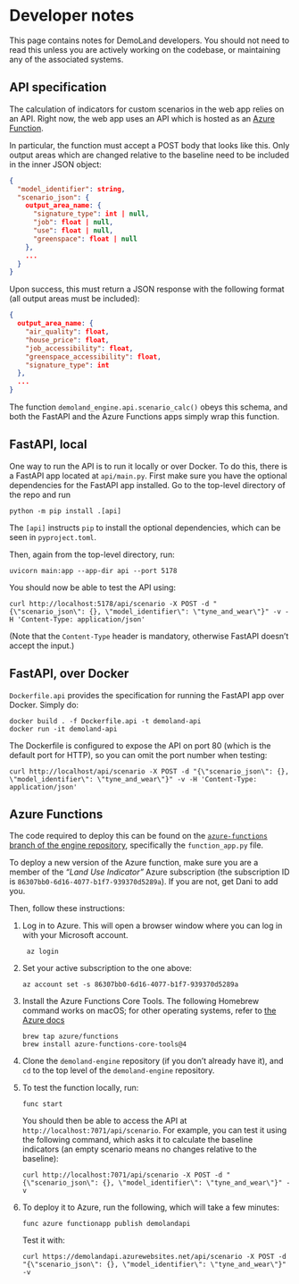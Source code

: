 # Developer notes

This page contains notes for DemoLand developers.
You should not need to read this unless you are actively working on the codebase, or maintaining any of the associated systems.

## API specification

The calculation of indicators for custom scenarios in the web app relies on an API.
Right now, the web app uses an API which is hosted as an [Azure Function](https://learn.microsoft.com/en-us/azure/azure-functions/functions-overview?pivots=programming-language-python).

In particular, the function must accept a POST body that looks like this.
Only output areas which are changed relative to the baseline need to be included in the inner JSON object:

```json
{
  "model_identifier": string,
  "scenario_json": {
    output_area_name: {
      "signature_type": int | null,
      "job": float | null,
      "use": float | null,
      "greenspace": float | null
    },
    ...
  }
}
```

Upon success, this must return a JSON response with the following format (all output areas must be included):

```json
{
  output_area_name: {
    "air_quality": float,
    "house_price": float,
    "job_accessibility": float,
    "greenspace_accessibility": float,
    "signature_type": int
  },
  ...
}
```

The function `demoland_engine.api.scenario_calc()` obeys this schema, and both the FastAPI and the Azure Functions apps simply wrap this function.


## FastAPI, local

One way to run the API is to run it locally or over Docker.
To do this, there is a FastAPI app located at `api/main.py`.
First make sure you have the optional dependencies for the FastAPI app installed.
Go to the top-level directory of the repo and run

    python -m pip install .[api]

The `[api]` instructs `pip` to install the optional dependencies, which can be seen in `pyproject.toml`.

Then, again from the top-level directory, run:

    uvicorn main:app --app-dir api --port 5178

You should now be able to test the API using:

    curl http://localhost:5178/api/scenario -X POST -d "{\"scenario_json\": {}, \"model_identifier\": \"tyne_and_wear\"}" -v -H 'Content-Type: application/json'

(Note that the `Content-Type` header is mandatory, otherwise FastAPI doesn't accept the input.)

## FastAPI, over Docker

`Dockerfile.api` provides the specification for running the FastAPI app over Docker. Simply do:

    docker build . -f Dockerfile.api -t demoland-api
    docker run -it demoland-api
    
The Dockerfile is configured to expose the API on port 80 (which is the default port for HTTP), so you can omit the port number when testing:

    curl http://localhost/api/scenario -X POST -d "{\"scenario_json\": {}, \"model_identifier\": \"tyne_and_wear\"}" -v -H 'Content-Type: application/json'

## Azure Functions

The code required to deploy this can be found on the [`azure-functions` branch of the engine repository](https://github.com/Urban-Analytics-Technology-Platform/demoland-engine/tree/azure-functions),
specifically the `function_app.py` file.

To deploy a new version of the Azure function, make sure you are a member of the *"Land Use Indicator"* Azure subscription (the subscription ID is `86307bb0-6d16-4077-b1f7-939370d5289a`).
If you are not, get Dani to add you.

Then, follow these instructions:

1. Log in to Azure. This will open a browser window where you can log in with your Microsoft account.

        az login

1. Set your active subscription to the one above:

       az account set -s 86307bb0-6d16-4077-b1f7-939370d5289a

1. Install the Azure Functions Core Tools. The following Homebrew command works on macOS; for other operating systems, refer to [the Azure docs](https://learn.microsoft.com/en-us/azure/azure-functions/create-first-function-cli-python?tabs=macos%2Cbash%2Cazure-cli&pivots=python-mode-decorators#install-the-azure-functions-core-tools)

       brew tap azure/functions
       brew install azure-functions-core-tools@4

1. Clone the `demoland-engine` repository (if you don't already have it), and `cd` to the top level of the `demoland-engine` repository.

1. To test the function locally, run:

       func start

   You should then be able to access the API at `http://localhost:7071/api/scenario`.
   For example, you can test it using the following command, which asks it to calculate the baseline indicators (an empty scenario means no changes relative to the baseline):

       curl http://localhost:7071/api/scenario -X POST -d "{\"scenario_json\": {}, \"model_identifier\": \"tyne_and_wear\"}" -v

1. To deploy it to Azure, run the following, which will take a few minutes:

       func azure functionapp publish demolandapi

   Test it with:

       curl https://demolandapi.azurewebsites.net/api/scenario -X POST -d "{\"scenario_json\": {}, \"model_identifier\": \"tyne_and_wear\"}" -v
